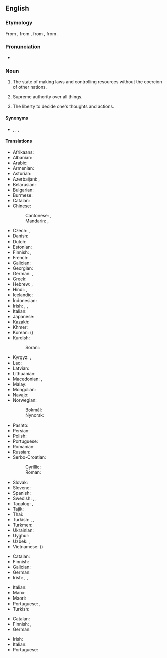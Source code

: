 ==English==
{{wikipedia|sovereignty}}

===Etymology===
From {{inh|en|enm|sovereynte}}, from {{der|en|xno|sovereyneté}}, from {{der|en|fro|souveraineté}}, from {{m|fro|soverain}}.

===Pronunciation===
* {{a|RP}} {{IPA|/ˈsɒv.ɹən.ti/|/ˈsɒv.ɹɪn.ti/|lang=en}}

===Noun===
{{en-noun|~|sovereignties}}

# {{lb|en|of a polity}} The state of making laws and controlling resources without the coercion of other nations.
# {{lb|en|of a ruler}} Supreme authority over all things.
# {{lb|en|of a person}} The liberty to decide one's thoughts and actions.

====Synonyms====
* {{sense|political independence}} {{l|en|nationhood}}, {{l|en|nationality}}, {{l|en|independence}}, {{l|en|autarchy}}

====Translations====
{{trans-top|of a nation: the state of making laws and controlling resources without the coercion of other nations.}}
* Afrikaans: {{t|af|soewereiniteit}}
* Albanian: {{t+|sq|sovranitet|m}}
* Arabic: {{t|ar|سِيَادَة|f}}
* Armenian: {{t+|hy|ինքնիշխանություն}}
* Asturian: {{t|ast|soberanía|f}}
* Azerbaijani: {{t|az|suverenlik}}, {{t+|az|müstəqillik}}
* Belarusian: {{t|be|суверэнітэ́т|m}}
* Bulgarian: {{t|bg|суверените́т|m}}
* Burmese: {{t+|my|အချုပ်အခြာအာဏာ}}
* Catalan: {{t+|ca|sobirania|f}}
* Chinese:
*: Cantonese: {{t|yue|主權}}, {{t|yue|主权|tr=zyu2 kyun4}}
*: Mandarin: {{t+|cmn|主權|sc=Hani}}, {{t+|cmn|主权|tr=zhǔquán|sc=Hani}}
* Czech: {{t|cs|svrchovanost|f}}, {{t|cs|suverenita|f}}
* Danish: {{t|da|suverænitet|c}}
* Dutch: {{t+|nl|soevereiniteit|f}}
* Estonian: {{t|et|suveräänsus}}
* Finnish: {{t+|fi|suvereenisuus}}, {{t+|fi|suvereniteetti}}
* French: {{t+|fr|souveraineté|f}}
* Galician: {{t+|gl|soberanía|f}}
* Georgian: {{t|ka|სუვერენიტეტი}}
* German: {{t+|de|Souveränität|f}}, {{t+|de|Hoheit|f}}
* Greek: {{t+|el|κυριαρχία|f}}
* Hebrew: {{t|he|ריבונות|alt=ריבונות \ רִבּוֹנוּת|tr=ribonút}}, {{t|he|סוּבֶרֶנִיּוּת|tr=suvereniyút}}
* Hindi: {{t|hi|संप्रभुता}}, {{t+|hi|प्रभुता}}
* Icelandic: {{t+|is|fullveldi|n}}
* Indonesian: {{t+|id|kedaulatan}}
* Irish: {{t|ga|ardcheannas|m}}, {{t|ga|ceannas|m}}, {{t|ga|flaithiúnas|m}}
* Italian: {{t+|it|sovranità|f}}
* Japanese: {{t+|ja|主権|tr=しゅけん, shuken|sc=Jpan}}
* Kazakh: {{t|kk|егемендік}}
* Khmer: {{t+|km|អធិបតេយ្យ}}
* Korean: {{t+|ko|주권}} ({{t+|ko|主權}})
* Kurdish:
*: Sorani: {{t|ku|فه‌رمان ڕه‌وایی}}
{{trans-mid}}
* Kyrgyz: {{t+|ky|суверенитет}}, {{t|ky|эгемендүүлүк}}
* Lao: {{t|lo|ອະທິປະໄຕ}}
* Latvian: {{t|lv|suverenitāte|f}}
* Lithuanian: {{t+|lt|suverenitetas|m}}
* Macedonian: {{t|mk|сувереност|f}}, {{t|mk|суверените́т|m}}
* Malay: {{t|ms|kedaulatan}}
* Mongolian: {{t|mn|суверенитет}}
* Navajo: {{t|nv|akʼídádéestʼį́į́ʼ}}
* Norwegian:
*: Bokmål: {{t+|nb|suverenitet|m}}
*: Nynorsk: {{t|nn|suverenitet|m}}
* Pashto: {{t+|ps|حاکميت|m|tr=hākemyát, hākәmyát}}
* Persian: {{t+|fa|حاکمیت|tr=hâkemiyyat}}
* Polish: {{t+|pl|suwerenność|f}}
* Portuguese: {{t+|pt|soberania|f}}
* Romanian: {{t+|ro|suveranitate|f}}
* Russian: {{t+|ru|суверените́т|m}}
* Serbo-Croatian:
*: Cyrillic: {{t|sh|суверенитет|m}}
*: Roman: {{t+|sh|suverenitet|m}}
* Slovak: {{t|sk|suverenita|f}}
* Slovene: {{t|sl|suverenost|f}}
* Spanish: {{t+|es|soberanía|f}}
* Swedish: {{t+|sv|självständighet|c}}, {{t+|sv|oavhängighet|c}}, {{t+|sv|suveränitet|c}}
* Tagalog: {{t|tl|kahigpunuan}}, {{t|tl|soberanya}}
* Tajik: {{t|tg|ҳокимият}}
* Thai: {{t+|th|อธิปไตย}}
* Turkish: {{t+|tr|egemenlik}}, {{t+|tr|hükümranlık}}, {{t+|tr|hâkimiyet}}
* Turkmen: {{t|tk|suwerenitet}}
* Ukrainian: {{t+|uk|сувереніте́т|m}}
* Uyghur: {{t|ug|ئىگىلىك ھوقۇقى}}
* Uzbek: {{t+|uz|suverenitet}}, {{t+|uz|mustaqillik}}
* Vietnamese: {{t+|vi|chủ quyền}} ({{t|vi|主權}})
{{trans-bottom}}

{{trans-top|of ruler or God: supreme authority over all things}}
* Catalan: {{t+|ca|sobirania|f}}
* Finnish: {{t|fi|yksinvaltius}}
* Galician: {{t+|gl|soberanía|f}}
* German: {{t+|de|Souveränität|f}}
* Irish: {{t|ga|ardcheannas|m}}, {{t|ga|flaitheas|m}} {{qualifier|religion}}, {{t|ga|flaithiúnas|m}} {{qualifier|politics}}
{{trans-mid}}
* Italian: {{t+|it|onnipotenza|f}}
* Manx: {{t|gv|ard-reeriaght|f}}
* Maori: {{t|mi|rangatiratanga}}
* Portuguese: {{t+|pt|autoridade|f}}, {{t+|pt|soberania|f}}
* Turkish: {{t|tr|mutlak güç}}
{{trans-bottom}}

{{trans-top|of self: the liberty to decide one's thoughts and actions}}
* Catalan: {{t+|ca|sobirania|f}}
* Finnish: {{t+|fi|yksilönvapaus}}, {{t+|fi|suvereniteetti}}
* German: {{t+|de|Souveränität|f}}
{{trans-mid}}
* Irish: {{t|ga|ceannas|m}}
* Italian: {{t+|it|arbitrio|m}}
* Portuguese: {{t+|pt|arbítrio|m}}
{{trans-bottom}}

{{c|en|Government}}